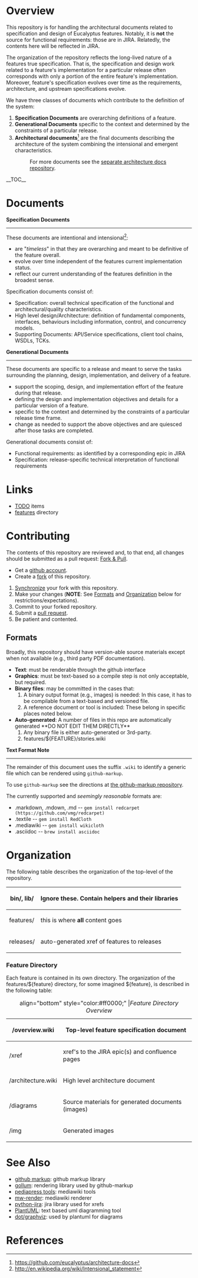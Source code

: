 = Overview =
This repository is for handling the architectural documents related to specification and design of Eucalyptus features.  Notably, it is '''not''' the source for functional requirements:  those are in JIRA.  Relatedly, the contents here will be reflected in JIRA.

The organization of the repository reflects the long-lived nature of a features true specification.  That is, the specification and design work related to a feature's implementation for a particular release often corresponds with only a portion of the entire feature's implementation.  Moreover, feature's specification evolves over time as the requirements, architecture, and upstream specifications evolve.

We have three classes of documents which contribute to the definition of the system:
# '''Specification Documents''' are overarching definitions of a feature.
# '''Generational Documents''' specific to the context and determined by the constraints of a particular release.
# '''Architectural documents'''<ref>https://github.com/eucalyptus/architecture-docs</ref> are the final documents describing the architecture of the system combining the intensional and emergent characteristics.
#: For more documents see the [[/eucalyptus/architecture-docs|separate architecture docs repository]].

__TOC__
= Documents =

'''Specification Documents''' 
----
These documents are intentional and intensional<ref name="Intensional Statement">http://en.wikipedia.org/wiki/Intensional_statement</ref>:
* are "''timeless''" in that they are overarching and meant to be definitive of the feature overall.
* evolve over time independent of the features current implementation status.
* reflect our current understanding of the features definition in the broadest sense.

Specification documents consist of:
* Specification:  overall technical specification of the functional and architectural/quality characteristics.
* High level design/Architecture:  definition of fundamental components, interfaces, behaviours including information, control, and concurrency models.
* Supporting Documents: API/Service specifications, client tool chains, WSDLs, TCKs.

'''Generational Documents'''
----
These documents are specific to a release and meant to serve the tasks surrounding the planning, design, implementation, and delivery of a feature.
* support the scoping, design, and implementation effort of the feature during that release.
* defining the design and implementation objectives and details for a particular version of a feature.
* specific to the context and determined by the constraints of a particular release time frame.
* change as needed to support the above objectives and are quiesced after those tasks are completed.

Generational documents consist of:
* Functional requirements: as identified by a corresponding epic in JIRA
* Specification:  release-specific technical interpretation of functional requirements 

= Links =
* [[TODO]] items
* [[features]] directory

= Contributing =
The contents of this repository are reviewed and, to that end, all changes should be submitted as a pull request: [https://help.github.com/articles/fork-a-repo Fork & Pull].

* Get a [https://github.com/signup/free github account].
* Create a [https://help.github.com/articles/fork-a-repo fork] of this repository.
# [https://help.github.com/articles/syncing-a-fork Synchronize] your fork with this repository.
# Make your changes  ('''NOTE''': See [[#formats|Formats]] and [[#organization|Organization]] below for restrictions/expectations).
# Commit to your forked repository.
# Submit a [https://help.github.com/articles/creating-a-pull-request pull request].
# Be patient and contented.

== Formats ==
Broadly, this repository should have version-able source materials except when not available (e.g., third party PDF documentation).

* '''Text''':  must be renderable through the github interface 
* '''Graphics''':  must be text-based so a compile step is not only acceptable, but required.  
* '''Binary files''': may be committed in the cases that:
*# A binary output format (e.g., images) is needed:  In this case, it has to be compilable from a text-based and versioned file.
*# A reference document or tool is included:  These belong in specific places noted below.
* '''Auto-generated''':  A number of files in this repo are automatically generated **DO NOT EDIT THEM DIRECTLY**
*# Any binary file is either auto-generated or 3rd-party.
*# features/${FEATURE}/stories.wiki

'''Text Format Note'''
-----------
The remainder of this document uses the suffix <code>.wiki</code> to identify a generic file which can be rendered using <code>github-markup</code>.  

To use <code>github-markup</code> see the directions at [[https://github.com/github/markup|the github-markup repository]].

The currently supported and ''seemingly reasonable'' formats are:
* .markdown, .mdown, .md -- <code>gem install redcarpet (https://github.com/vmg/redcarpet)</code>
* .textile -- <code>gem install RedCloth</code>
* .mediawiki -- <code>gem install wikicloth</code>
* .asciidoc -- <code>brew install asciidoc</code>

= Organization =
The following table describes the organization of the top-level of the repository.
{|
! bin/, lib/
| Ignore these. Contain helpers and their libraries
|-
! features/
| this is where '''all''' content goes
|-
! releases/
| auto-generated xref of features to releases
|}

=== Feature Directory ===
Each feature is contained in its own directory.  The organization of the features/${feature} directory, for some imagined ${feature}, is described in the following table:
{|
|+ align="bottom" style="color:#ff0000;" |''Feature Directory Overview''
! /overview.wiki
| Top-level feature specification document
|-
! /xref
| xref's to the JIRA epic(s) and confluence pages
|-
! /architecture.wiki
| High level architecture document
|-
! /diagrams
| Source materials for generated documents (images)
|-
! /img
| Generated images
|}

= See Also =
* [https://github.com/github/markup github markup]: github markup library
* [https://github.com/github/gollum gollum]: rendering library used by github-markup
* [https://github.com/pediapress pediapress tools]: mediawiki tools
* [http://mwlib.readthedocs.org/en/latest/installation.html mw-render]: mediawiki renderer
* [https://bitbucket.org/bspeakmon_atlassian/jira-python.git python-jira]: jira library used for xrefs
* [http://plantuml.sourceforge.net/ PlantUML]: text based uml diagramming tool
* [http://www.graphviz.org/ dot/graphviz]: used by plantuml for diagrams


= References =
<references/>
